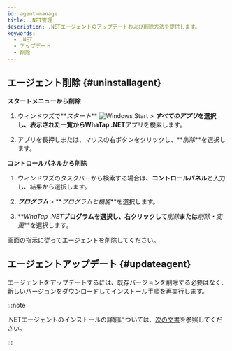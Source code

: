 ```yaml
---
id: agent-manage
title: .NET管理
description: .NETエージェントのアップデートおよび削除方法を提供します。
keywords:
  - .NET
  - アップデート
  - 削除
---
```


## エージェント削除 {#uninstallagent}

**スタートメニューから削除**

1. ウィンドウズで**_スタート_** ![Windows Start](/img/btn-windows.svg) > **_すべてのアプリ_**を選択し、表示された一覧から**WhaTap .NET**アプリを検索します。

2. アプリを長押しまたは、マウスの右ボタンをクリックし、**_削除_**を選択します。

**コントロールパネルから削除**

1. ウィンドウズのタスクバーから検索する場合は、**コントロールパネル**と入力し、結果から選択します。

2. **_プログラム_** > **_プログラムと機能_**を選択します。

3. **_WhaTap .NET_**プログラムを選択し、右クリックして**_削除_**または**_削除・変更_**を選択します。

画面の指示に従ってエージェントを削除してください。

## エージェントアップデート {#updateagent}

エージェントをアップデートするには、既存バージョンを削除する必要はなく、新しいバージョンをダウンロードしてインストール手順を再実行します。

:::note

.NETエージェントのインストールの詳細については、[次の文書](install-agent#install-agent)を参照してください。

:::
